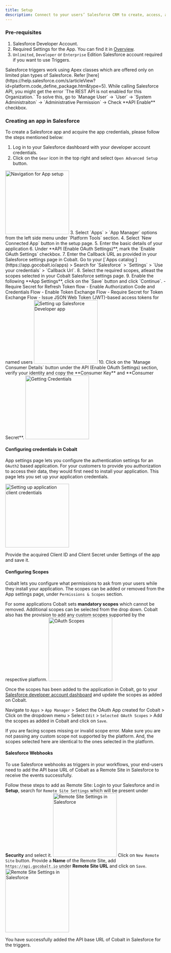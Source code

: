 ```yaml
---
title: Setup
description: Connect to your users’ Salesforce CRM to create, access, and update records in their Salesforce account.
---
```


### Pre-requisites

1. Salesforce Developer Account.
2. Required Settings for the App. You can find it in [Overview](https://docs.gocobalt.io/resources/integration-providers/salesforce_overview#required-settings).
3. `Unlimited`, `Developer` or `Enterprise` Edition Salesforce account required if you want to use Triggers. 
<Info>
Salesforce triggers work using Apex classes which are offered only on limited plan types of Salesforce. Refer [here](https://help.salesforce.com/s/articleView?id=platform.code_define_package.htm&type=5).
</Info>

<Note>
While calling Salesforce API, you might get the error `The REST API is not enabled for this Organization.` To solve this, go to `Manage User` -> `User` -> `System Administraiton` -> `Administrative Permission` -> Check **API Enable** checkbox. 
</Note>

### Creating an app in Salesforce

To create a Salesforce app and acquire the app credentials, please follow the steps mentioned below:

1. Log in to your Salesforce dashboard with your developer account credentials.
2. Click on the `Gear` icon in the top right and select `Open Advanced Setup` button.
<img height="200" src="/images/Salesforce/Salesforce_navigate.png" alt="Navigation for App setup"/>
3. Select `Apps` > `App Manager` options from the left side menu under `Platform Tools` section.
4. Select `New Connected App` button in the setup page.
5. Enter the basic details of your application
6.  Under **API (Enable OAuth Settings)**, mark the `Enable OAuth Settings` checkbox.
7. Enter the Callback URL as provided in your Salesforce settings page in Cobalt. Go to your [`Apps catalog`](https://app.gocobalt.io/apps) > Search for `Salesforce` > `Settings` > `Use your credentials` > `Callback Url`.
8. Select the required scopes, atleast the scopes selected in your Cobalt Salesforce settings page.
9. Enable the following **App Settings**, click on the `Save` button and click `Continue`.
    - Require Secret for Refresh Token flow
    - Enable Authorization Code and Credentials Flow
    - Enable Token Exchange Flow
    - Require Secret for Token Exchange Flow
    - Issue JSON Web Token (JWT)-based access tokens for named users
<img height="200" src="/images/Salesforce/Salesforce_config.png" alt="Setting up Salesforce Developer app"/>
10. Click on the `Manage Consumer Details` button under the API (Enable OAuth Settings) section, verify your identity and copy the **Consumer Key** and **Consumer Secret**.
<img height="200" src="/images/Salesforce/Salesforce_credentials.png" alt="Getting Credentials"/>

#### Configuring credentials in Cobalt
App settings page lets you configure the authentication settings for an `OAuth2` based application. For your customers to provide you authorization to access their data,
they would first need to install your application. This page lets you set up your application credentials.

<img height="200" src="/images/Salesforce/Salesforce_cobalt.png" alt="Setting up application client credentials"/>

Provide the acquired Client ID and Client Secret under Settings of the app and save it.

#### Configuring Scopes
Cobalt lets you configure what permissions to ask from your users while they install your application. The scopes can be added or removed from the App settings page, under `Permissions & Scopes`
section. 

For some applications Cobalt sets **mandatory scopes** which cannot be removed. Additional scopes can be selected from the drop down. Cobalt also has the provision to add any 
custom scopes supported by the respective platform.
<img height="200" src="/images/Salesforce/Salesforce_scopes.png" alt="OAuth Scopes"/>

Once the scopes has been added to the application in Cobalt, go to your [Salesforce developer account dashboard](https://developer.salesforce.com) and update the scopes as added on Cobalt.

Navigate to  `Apps` > `App Manager` > Select the OAuth App created for Cobalt > Click on the dropdown menu > Select  `Edit` > `Selected OAuth Scopes` > Add the scopes as added in Cobalt and click on `Save`.

<Warning>
If you are facing scopes missing or invalid scope error. Make sure you are not passing any custom scope not supported by the platform. And, the scopes selected here are
identical to the ones selected in the platform.
</Warning>

#### Salesforce Webhooks

To use Salesforce webhooks as triggers in your workflows, your end-users need to add the API base URL of Cobalt as a Remote Site in Salesforce to receive the events successfully.

Follow these steps to add as Remote Site:
<Steps>
  <Step title="Navigation">
    Login to your Salesforce and in **Setup**, search for `Remote Site Settings` which will be present under **Security** and select it.
    <img height="200" src="/images/Salesforce/Salesforce_remote.png" alt="Remote Site Settings in Salesforce"/>
  </Step>
  <Step title="Add Remote Site">
    Click on `New Remote Site` button.
  </Step>
  <Step title="Add URL">
    Provide a **Name** of the Remote Site, add `https://api.gocobalt.io` under **Remote Site URL** and click on `Save`.
        <img height="200" src="/images/Salesforce/Salesforce_remote_2.png" alt="Remote Site Settings in Salesforce"/>
  </Step>
</Steps>

<Check>
You have successfully added the API base URL of Cobalt in Salesforce for the triggers.
</Check>

